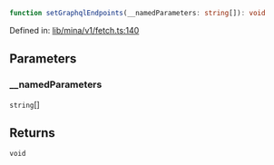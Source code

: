 ```ts
function setGraphqlEndpoints(__namedParameters: string[]): void
```

Defined in: [lib/mina/v1/fetch.ts:140](https://github.com/o1-labs/o1js/blob/46b9772d07785397c4bd76a102bc9f6730d321bb/src/lib/mina/v1/fetch.ts#L140)

## Parameters

### \_\_namedParameters

`string`[]

## Returns

`void`
